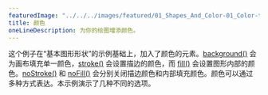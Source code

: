 ---
featuredImage: "../../../images/featured/01_Shapes_And_Color-01_Color-thumbnail.png"
title: 颜色
oneLineDescription: 为你的绘图增添颜色。
---

这个例子在“基本图形形状”的示例基础上，加入了颜色的元素。<a href="https://p5js.org/reference/p5/background" target="_blank">background()</a> 会为画布填充单一颜色，<a href="https://p5js.org/reference/p5/stroke" target="_blank">stroke()</a> 会设置描边的颜色，而 <a href="https://p5js.org/reference/p5/fill" target="_blank">fill()</a> 会设置图形内部的颜色。<a href="https://p5js.org/reference/p5/noFill" target="_blank">noStroke()</a> 和 <a href="https://p5js.org/reference/p5/noFill" target="_blank">noFill()</a> 会分别关闭描边颜色和内部填充颜色。颜色可以通过多种方式表达。本示例演示了几种不同的选项。